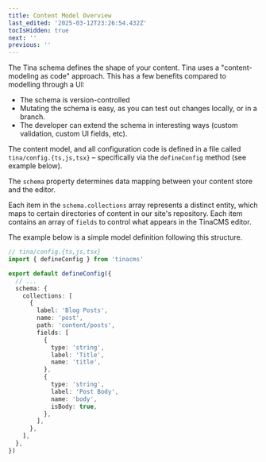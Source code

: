 ```yaml
---
title: Content Model Overview
last_edited: '2025-03-12T23:26:54.432Z'
tocIsHidden: true
next: ''
previous: ''
---
```


The Tina schema defines the shape of your content. Tina uses a "content-modeling as code" approach. This has a few benefits compared to modelling through a UI:

* The schema is version-controlled
* Mutating the schema is easy, as you can test out changes locally, or in a branch.
* The developer can extend the schema in interesting ways (custom validation, custom UI fields, etc).

The content model, and all configuration code is defined in a file called `tina/config.{ts,js,tsx}` – specifically via the `defineConfig` method (see example below).

The `schema` property determines data mapping between your content store and the editor.

Each item in the `schema.collections` array represents a distinct entity, which maps to certain directories of content in our site's repository. Each item contains an array of `fields` to control what appears in the TinaCMS editor.

The example below is a simple model definition following this structure.

```ts
// tina/config.{ts,js,tsx}
import { defineConfig } from 'tinacms'

export default defineConfig({
  // ...
  schema: {
    collections: [
      {
        label: 'Blog Posts',
        name: 'post',
        path: 'content/posts',
        fields: [
          {
            type: 'string',
            label: 'Title',
            name: 'title',
          },
          {
            type: 'string',
            label: 'Post Body',
            name: 'body',
            isBody: true,
          },
        ],
      },
    ],
  },
})
```

